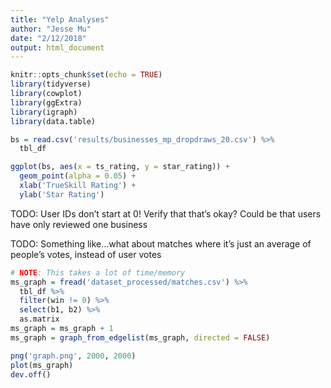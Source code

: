 ```yaml
---
title: "Yelp Analyses"
author: "Jesse Mu"
date: "2/12/2018"
output: html_document
---
```


```r
knitr::opts_chunk$set(echo = TRUE)
library(tidyverse)
library(cowplot)
library(ggExtra)
library(igraph)
library(data.table)
```

```r
bs = read.csv('results/businesses_mp_dropdraws_20.csv') %>%
  tbl_df
```

```r
ggplot(bs, aes(x = ts_rating, y = star_rating)) +
  geom_point(alpha = 0.05) +
  xlab('TrueSkill Rating') +
  ylab('Star Rating')
```

TODO: User IDs don't start at 0! Verify that that's okay? Could be that users
have only reviewed one business

TODO: Something like...what about matches where it's just an average of people's
votes, instead of user votes

```r
# NOTE: This takes a lot of time/memory
ms_graph = fread('dataset_processed/matches.csv') %>%
  tbl_df %>%
  filter(win != 0) %>%
  select(b1, b2) %>%
  as.matrix
ms_graph = ms_graph + 1
ms_graph = graph_from_edgelist(ms_graph, directed = FALSE)
```

```r
png('graph.png', 2000, 2000)
plot(ms_graph)
dev.off()
```
